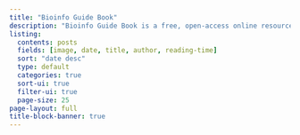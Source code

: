 ```yaml
---
title: "Bioinfo Guide Book"
description: "Bioinfo Guide Book is a free, open-access online resource offering step-by-step tutorials, code examples, and reference materials in bioinformatics, genomics, and computational biology using R and python."
listing:
  contents: posts
  fields: [image, date, title, author, reading-time]
  sort: "date desc"
  type: default
  categories: true
  sort-ui: true
  filter-ui: true
  page-size: 25
page-layout: full
title-block-banner: true
---
```

